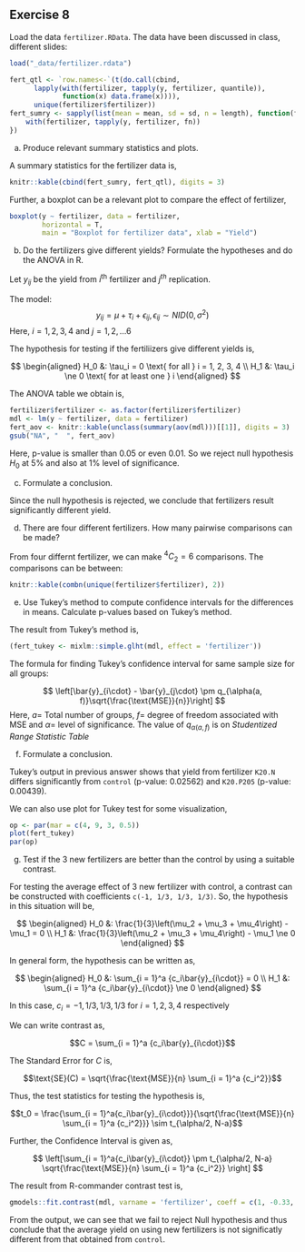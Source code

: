 ## Exercise 8
Load the data `fertilizer.RData`. The data have been discussed in class, different slides:

```r
load("_data/fertilizer.rdata")
```
```r
fert_qtl <- `row.names<-`(t(do.call(cbind, 
      lapply(with(fertilizer, tapply(y, fertilizer, quantile)), 
             function(x) data.frame(x)))), 
      unique(fertilizer$fertilizer))
fert_sumry <- sapply(list(mean = mean, sd = sd, n = length), function(fn){
    with(fertilizer, tapply(y, fertilizer, fn))
})
```


a) Produce relevant summary statistics and plots.

<div class = 'ans'>
A summary statistics for the fertilizer data is,

```r
knitr::kable(cbind(fert_sumry, fert_qtl), digits = 3)
```

Further, a boxplot can be a relevant plot to compare the effect of fertilizer,

```r
boxplot(y ~ fertilizer, data = fertilizer, 
        horizontal = T, 
        main = "Boxplot for fertilizer data", xlab = "Yield")
```

</div>

b) Do the fertilizers give different yields? Formulate the hypotheses and do the ANOVA in R.

<div class = 'ans'>
Let $y_{ij}$ be the yield from $i^\text{th}$ fertilizer and $j^{th}$ replication.

The model:
$$ y_{ij} = \mu + \tau_i + \epsilon_{ij}, \epsilon_{ij} \sim NID(0, \sigma^2)$$
Here, $i = 1, 2, 3, 4$ and $j = 1, 2, \ldots 6$

The hypothesis for testing if the fertiliizers give different yields is,

$$
\begin{aligned}
H_0 &: \tau_i = 0 \text{ for all } i = 1, 2, 3, 4 \\
H_1 &: \tau_i \ne 0 \text{ for at least one } i
\end{aligned}
$$

The ANOVA table we obtain is,

```r
fertilizer$fertilizer <- as.factor(fertilizer$fertilizer)
mdl <- lm(y ~ fertilizer, data = fertilizer)
fert_aov <- knitr::kable(unclass(summary(aov(mdl)))[[1]], digits = 3)
gsub("NA", "  ", fert_aov)
```

Here, p-value is smaller than 0.05 or even 0.01. So we reject null hypothesis $H_0$ at 5% and also at 1% level of significance.
</div>

c) Formulate a conclusion.

<div class = 'ans'>
Since the null hypothesis is rejected, we conclude that fertilizers result significantly different yield.
</div>

d) There are four different fertilizers. How many pairwise comparisons can be made?

<div class = 'ans'>
From four differnt fertilizer, we can make $^4C_2 = 6$ comparisons. The comparisons can be between:

```r
knitr::kable(combn(unique(fertilizer$fertilizer), 2))
```

</div>

e) Use Tukey's method to compute confidence intervals for the differences in means. Calculate p-values based on Tukey's method.

<div class = 'ans'>
The result from Tukey's method is,

```r
(fert_tukey <- mixlm::simple.glht(mdl, effect = 'fertilizer'))
```

The formula for finding Tukey's confidence interval for same sample size for all groups:

$$
\left[\bar{y}_{i\cdot} - \bar{y}_{j\cdot} \pm q_{\alpha(a, f)}\sqrt{\frac{\text{MSE}}{n}}\right]
$$
Here, $a =$ Total number of groups, $f =$ degree of freedom associated with $\text{MSE}$ and $\alpha =$ level of significance. The value of $q_{\alpha(a, f)}$ is on _Studentized Range Statistic Table_

</div>

f) Formulate a conclusion.

<div class = 'ans'>

Tukey's output in previous answer shows that yield from fertilizer `K20.N` differs significantly from `control` (p-value: 0.02562) and `K20.P205` (p-value: 0.00439).

We can also use plot for Tukey test for some visualization,

```r
op <- par(mar = c(4, 9, 3, 0.5))
plot(fert_tukey)
par(op)
```

</div>

g) Test if the 3 new fertilizers are better than the control by using a suitable contrast.

<div class = 'ans'>
For testing the average effect of 3 new fertilizer with control, a contrast can be constructed with coefficients `c(-1, 1/3, 1/3, 1/3)`. So, the hypothesis in this situation will be,

$$
\begin{aligned}
H_0 &: \frac{1}{3}\left(\mu_2 + \mu_3 + \mu_4\right) - \mu_1 = 0 \\
H_1 &: \frac{1}{3}\left(\mu_2 + \mu_3 + \mu_4\right) - \mu_1 \ne 0
\end{aligned}
$$

In general form, the hypothesis can be written as,

$$
\begin{aligned}
H_0 &: \sum_{i = 1}^a {c_i\bar{y}_{i\cdot}} = 0 \\
H_1 &: \sum_{i = 1}^a {c_i\bar{y}_{i\cdot}} \ne 0
\end{aligned}
$$

In this case, $c_i = -1, 1/3, 1/3, 1/3$ for $i = 1, 2, 3, 4$ respectively

We can write contrast as,

$$C = \sum_{i = 1}^a {c_i\bar{y}_{i\cdot}}$$

The Standard Error for $C$ is,

$$\text{SE}(C) = \sqrt{\frac{\text{MSE}}{n} \sum_{i = 1}^a {c_i^2}}$$

Thus, the test statistics for testing the hypothesis is,

$$t_0 = \frac{\sum_{i = 1}^a{c_i\bar{y}_{i\cdot}}}{\sqrt{\frac{\text{MSE}}{n} \sum_{i = 1}^a {c_i^2}}} \sim t_{\alpha/2, N-a}$$

Further, the Confidence Interval is given as,

$$
\left[\sum_{i = 1}^a{c_i\bar{y}_{i\cdot}} \pm t_{\alpha/2, N-a} \sqrt{\frac{\text{MSE}}{n} \sum_{i = 1}^a {c_i^2}} \right]
$$

The result from R-commander contrast test is,

```r
gmodels::fit.contrast(mdl, varname = 'fertilizer', coeff = c(1, -0.33, -0.33, -0.33), df = TRUE, conf.int = 0.95)
```

From the output, we can see that we fail to reject Null hypothesis and thus conclude that the average yield on using new fertilizers is not significatly different from that obtained from `control`. 


</div>
